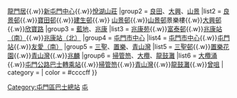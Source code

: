 {{Navbox
|name        = 香港屯門區巴士總站列表
|title       = [[香港]][[屯門區]][[香港巴士總站|巴士總站]]列表
|bodystyle   = background: #f9f9f9;
|liststyle   = text-align: left;%;
|groupstyle  = background: #ececec; text-align: center; width: 15%;;
|belowstyle  = text-align: center;;
|oddstyle    = background: #f9f9f9;
|evenstyle   = background: #f9f9f9;
|state       = collapsed
|group1      = [[屯門南]]
|list1       = [[屯門碼頭公共運輸交匯處|屯門碼頭]]{{.w}}[[龍門居公共運輸交匯處|龍門居]]{{.w}}[[新屯門中心巴士總站|新屯門中心]]{{.w}}[[悅湖山莊巴士總站|悅湖山莊]]
|group2      = [[良景邨|良]][[田景邨|田]]、[[大興 (香港)|大興]]、[[山景邨|山景]]
|list2       = [[良景巴士總站|良景邨]]{{.w}}[[寶田公共運輸交匯處|寶田邨]]{{.w}}[[建生巴士總站|建生邨]]{{.w}} [[山景巴士總站|山景邨]]{{.w}}[[山景邨]]景樂樓{{.w}}[[大興巴士總站|大興邨]]{{.w}}[[欣寶路公共運輸交匯處|欣寶路]]
|group3      = [[藍地]]、[[兆康苑|兆康]]
|list3       = [[兆康苑巴士總站|兆康苑]]{{.w}}[[富泰公共運輸交匯處|富泰邨]]{{.w}}[[兆康站（南）公共運輸交匯處|兆康站（南）]]{{.w}}[[兆康站（北）公共運輸交匯處|兆康站（北）]] 
|group4      = [[屯門市中心]]
|list4      = [[屯門市中心公共運輸交匯處|屯門市中心]]{{.w}}[[屯門站公共運輸交匯處|屯門站]]{{.w}}[[友愛（南）巴士總站|友愛（南）]]
|group5      = [[三聖墟|三聖]]、[[置樂]]、[[青山灣]]
|list5       = [[三聖公共運輸交匯處|三聖邨]]{{.w}}[[置樂花園巴士總站|置樂花園]]{{.w}}[[青山灣巴士總站|青山灣]]{{.w}}[[兆麟苑|兆麟]]
|group6    = [[掃管笏]]、[[大欖]]、[[龍鼓灘]]
|list6 = [[大欖涌巴士總站|大欖涌]]{{.w}}[[屯門公路巴士轉乘站]]{{.w}}[[掃管笏]]{{.w}}[[青山灣巴士總站|青山灣]]{{.w}}[[龍鼓灘巴士總站|龍鼓灘]]{{.w}}[[曾咀]]
| category = 
| color    = #ccccff
}}<includeonly>[[Category:屯門區巴士總站]]</includeonly><noinclude>
[[Category:香港巴士總站模板|屯]]
</noinclude>